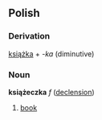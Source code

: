 ==Polish==
===Derivation===
[[książka]] + ''-ka'' (diminutive)

===Noun===
'''książeczka''' ''f'' ([[Wiktionary Appendix:Polish hard feminine noun declension|declension]])
# [[book]]